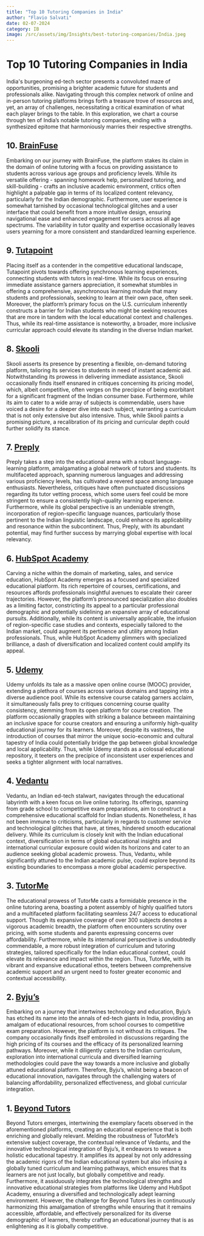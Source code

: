 ```yaml
--- 
title: "Top 10 Tutoring Companies in India"
author: "Flavio Salvati"
date: 02-07-2024
category: IB
image: /src/assets/img/Insights/best-tutoring-companies/India.jpeg
--- 
```


<h1>Top 10 Tutoring Companies in India</h1>
India's burgeoning ed-tech sector presents a convoluted maze of opportunities, promising a brighter academic future for students and professionals alike. Navigating through this complex network of online and in-person tutoring platforms brings forth a treasure trove of resources and, yet, an array of challenges, necessitating a critical examination of what each player brings to the table. In this exploration, we chart a course through ten of India’s notable tutoring companies, ending with a synthesized epitome that harmoniously marries their respective strengths.

## 10. <a href="https://home.brainfuse.com/" target="_blank" class="hover-underline-animation golden">BrainFuse</a>
Embarking on our journey with BrainFuse, the platform stakes its claim in the domain of online tutoring with a focus on providing assistance to students across various age groups and proficiency levels. While its versatile offering - spanning homework help, personalized tutoring, and skill-building - crafts an inclusive academic environment, critics often highlight a palpable gap in terms of its localized content relevancy, particularly for the Indian demographic. Furthermore, user experience is somewhat tarnished by occasional technological glitches and a user interface that could benefit from a more intuitive design, ensuring navigational ease and enhanced engagement for users across all age spectrums. The variability in tutor quality and expertise occasionally leaves users yearning for a more consistent and standardized learning experience.

## 9. <a href="https://www.tutapoint.com/" target="_blank" class="hover-underline-animation golden">Tutapoint</a>
Placing itself as a contender in the competitive educational landscape, Tutapoint pivots towards offering synchronous learning experiences, connecting students with tutors in real-time. While its focus on ensuring immediate assistance garners appreciation, it somewhat stumbles in offering a comprehensive, asynchronous learning module that many students and professionals, seeking to learn at their own pace, often seek. Moreover, the platform’s primary focus on the U.S. curriculum inherently constructs a barrier for Indian students who might be seeking resources that are more in tandem with the local educational context and challenges. Thus, while its real-time assistance is noteworthy, a broader, more inclusive curricular approach could elevate its standing in the diverse Indian market.

## 8. <a href="https://www.skooli.com/" target="_blank" class="hover-underline-animation golden">Skooli</a>
Skooli asserts its presence by presenting a flexible, on-demand tutoring platform, tailoring its services to students in need of instant academic aid. Notwithstanding its prowess in delivering immediate assistance, Skooli occasionally finds itself ensnared in critiques concerning its pricing model, which, albeit competitive, often verges on the precipice of being exorbitant for a significant fragment of the Indian consumer base. Furthermore, while its aim to cater to a wide array of subjects is commendable, users have voiced a desire for a deeper dive into each subject, warranting a curriculum that is not only extensive but also intensive. Thus, while Skooli paints a promising picture, a recalibration of its pricing and curricular depth could further solidify its stance.

## 7. <a href="https://preply.com/" target="_blank" class="hover-underline-animation golden">Preply</a>
Preply takes a step into the educational arena with a robust language-learning platform, amalgamating a global network of tutors and students. Its multifaceted approach, spanning numerous languages and addressing various proficiency levels, has cultivated a revered space among language enthusiasts. Nevertheless, critiques have often punctuated discussions regarding its tutor vetting process, which some users feel could be more stringent to ensure a consistently high-quality learning experience. Furthermore, while its global perspective is an undeniable strength, incorporation of region-specific language nuances, particularly those pertinent to the Indian linguistic landscape, could enhance its applicability and resonance within the subcontinent. Thus, Preply, with its abundant potential, may find further success by marrying global expertise with local relevancy.

## 6. <a href="https://academy.hubspot.com/courses?page=1" target="_blank" class="hover-underline-animation golden">HubSpot Academy</a>
Carving a niche within the domain of marketing, sales, and service education, HubSpot Academy emerges as a focused and specialized educational platform. Its rich repertoire of courses, certifications, and resources affords professionals insightful avenues to escalate their career trajectories. However, the platform’s pronounced specialization also doubles as a limiting factor, constricting its appeal to a particular professional demographic and potentially sidelining an expansive array of educational pursuits. Additionally, while its content is universally applicable, the infusion of region-specific case studies and contexts, especially tailored to the Indian market, could augment its pertinence and utility among Indian professionals. Thus, while HubSpot Academy glimmers with specialized brilliance, a dash of diversification and localized content could amplify its appeal.

## 5. <a href="https://www.udemy.com/" target="_blank" class="hover-underline-animation golden">Udemy</a>
Udemy unfolds its tale as a massive open online course (MOOC) provider, extending a plethora of courses across various domains and tapping into a diverse audience pool. While its extensive course catalog garners acclaim, it simultaneously falls prey to critiques concerning course quality consistency, stemming from its open platform for course creation. The platform occasionally grapples with striking a balance between maintaining an inclusive space for course creators and ensuring a uniformly high-quality educational journey for its learners. Moreover, despite its vastness, the introduction of courses that mirror the unique socio-economic and cultural tapestry of India could potentially bridge the gap between global knowledge and local applicability. Thus, while Udemy stands as a colossal educational repository, it teeters on the precipice of inconsistent user experiences and seeks a tighter alignment with local narratives.

## 4. <a href="https://www.vedantu.com/" target="_blank" class="hover-underline-animation golden">Vedantu</a>
Vedantu, an Indian ed-tech stalwart, navigates through the educational labyrinth with a keen focus on live online tutoring. Its offerings, spanning from grade school to competitive exam preparations, aim to construct a comprehensive educational scaffold for Indian students. Nonetheless, it has not been immune to criticisms, particularly in regards to customer service and technological glitches that have, at times, hindered smooth educational delivery. While its curriculum is closely knit with the Indian educational context, diversification in terms of global educational insights and international curricular exposure could widen its horizons and cater to an audience seeking global academic prowess. Thus, Vedantu, while significantly attuned to the Indian academic pulse, could explore beyond its existing boundaries to encompass a more global academic perspective.

## 3. <a href="https://www.tutorme.com/" target="_blank" class="hover-underline-animation golden">TutorMe</a>
The educational prowess of TutorMe casts a formidable presence in the online tutoring arena, boasting a potent assembly of highly qualified tutors and a multifaceted platform facilitating seamless 24/7 access to educational support. Though its expansive coverage of over 300 subjects denotes a vigorous academic breadth, the platform often encounters scrutiny over pricing, with some students and parents expressing concerns over affordability. Furthermore, while its international perspective is undoubtedly commendable, a more robust integration of curriculum and tutoring strategies, tailored specifically for the Indian educational context, could elevate its relevance and impact within the region. Thus, TutorMe, with its vibrant and expansive educational ethos, teeters between comprehensive academic support and an urgent need to foster greater economic and contextual accessibility.

## 2. <a href="https://www.byjus.com/" target="_blank" class="hover-underline-animation golden">Byju’s</a>
Embarking on a journey that intertwines technology and education, Byju’s has etched its name into the annals of ed-tech giants in India, providing an amalgam of educational resources, from school courses to competitive exam preparation. However, the platform is not without its critiques. The company occasionally finds itself embroiled in discussions regarding the high pricing of its courses and the efficacy of its personalized learning pathways. Moreover, while it diligently caters to the Indian curriculum, exploration into international curricula and diversified learning methodologies could pave the way towards a more inclusive and globally attuned educational platform. Therefore, Byju’s, whilst being a beacon of educational innovation, navigates through the challenging waters of balancing affordability, personalized effectiveness, and global curricular integration.

## 1. <a href="https://www.beyond-tutors.com" target="_blank" class="hover-underline-animation golden">Beyond Tutors</a>
Beyond Tutors emerges, intertwining the exemplary facets observed in the aforementioned platforms, creating an educational experience that is both enriching and globally relevant. Melding the robustness of TutorMe’s extensive subject coverage, the contextual relevance of Vedantu, and the innovative technological integration of Byju’s, it endeavors to weave a holistic educational tapestry. It amplifies its appeal by not only addressing the academic rigors of the Indian educational system but also infusing a globally tuned curriculum and learning pathways, which ensures that its learners are not just locally, but globally competitive and ready. Furthermore, it assiduously integrates the technological strengths and innovative educational strategies from platforms like Udemy and HubSpot Academy, ensuring a diversified and technologically adept learning environment. However, the challenge for Beyond Tutors lies in continuously harmonizing this amalgamation of strengths while ensuring that it remains accessible, affordable, and effectively personalized for its diverse demographic of learners, thereby crafting an educational journey that is as enlightening as it is globally competitive.



